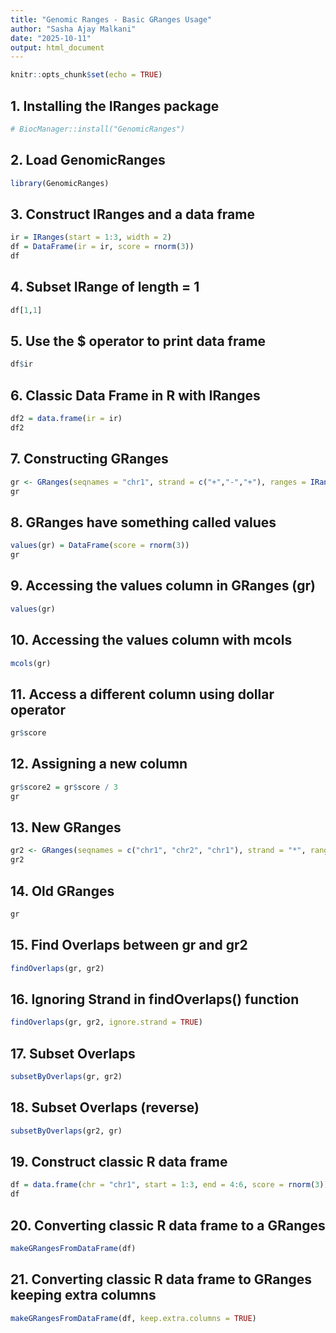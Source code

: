 ```yaml
---
title: "Genomic Ranges - Basic GRanges Usage"
author: "Sasha Ajay Malkani"
date: "2025-10-11"
output: html_document
---
```


```r
knitr::opts_chunk$set(echo = TRUE)
```

## 1. Installing the IRanges package

```r
# BiocManager::install("GenomicRanges")

```

## 2. Load GenomicRanges

```r
library(GenomicRanges)

```

## 3. Construct IRanges and a data frame

```r
ir = IRanges(start = 1:3, width = 2)
df = DataFrame(ir = ir, score = rnorm(3))
df

```

## 4. Subset IRange of length = 1

```r
df[1,1]

```

## 5. Use the $ operator to print data frame

```r
df$ir

```

## 6. Classic Data Frame in R with IRanges

```r
df2 = data.frame(ir = ir)
df2

```

## 7. Constructing GRanges

```r
gr <- GRanges(seqnames = "chr1", strand = c("+","-","+"), ranges = IRanges(start = c(1,3,5), width = 3))
gr

```

## 8. GRanges have something called values

```r
values(gr) = DataFrame(score = rnorm(3))
gr

```

## 9. Accessing the values column in GRanges (gr)

```r
values(gr)

```

## 10. Accessing the values column with mcols

```r
mcols(gr)

```

## 11. Access a different column using dollar operator

```r
gr$score

```

## 12. Assigning a new column

```r
gr$score2 = gr$score / 3
gr

```

## 13. New GRanges

```r
gr2 <- GRanges(seqnames = c("chr1", "chr2", "chr1"), strand = "*", ranges = IRanges(start = c(1,3,5), width = 3))
gr2

```

## 14. Old GRanges

```r
gr

```

## 15. Find Overlaps between gr and gr2

```r
findOverlaps(gr, gr2)

```

## 16. Ignoring Strand in findOverlaps() function

```r
findOverlaps(gr, gr2, ignore.strand = TRUE)

```

## 17. Subset Overlaps

```r
subsetByOverlaps(gr, gr2)

```

## 18. Subset Overlaps (reverse)

```r
subsetByOverlaps(gr2, gr)

```

## 19. Construct classic R data frame

```r
df = data.frame(chr = "chr1", start = 1:3, end = 4:6, score = rnorm(3))
df

```

## 20. Converting classic R data frame to a GRanges

```r
makeGRangesFromDataFrame(df)

```

## 21. Converting classic R data frame to GRanges keeping extra columns

```r
makeGRangesFromDataFrame(df, keep.extra.columns = TRUE)

```





